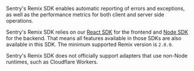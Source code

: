 <Alert>

Sentry's Remix SDK enables automatic reporting of errors and exceptions, as well as the performance metrics for both client and server side operations.

</Alert>

Sentry's Remix SDK relies on our [React SDK](/platforms/javascript/guides/react/) for the frontend and [Node SDK](/platforms/node) for the backend. That means all features available in those SDKs are also available in this SDK.
The minimum supported Remix version is `2.0.0`.

<Alert title='Non-Node Support' level='warning'>

Sentry's Remix SDK does not officially support adapters that use non-Node runtimes, such as Cloudflare Workers.

</Alert>
